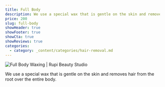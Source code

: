```yaml
---
title: Full Body
description: We use a special wax that is gentle on the skin and removes hair from the root over the entire body.
price: 200
slug: full-body
showHeader: true
showFooter: true
showCta: true
showReviews: true
categories:
  - category: _content/categories/hair-removal.md
---
```


![Full Body Waxing | Rupi Beauty Studio](/uploads/services/wax-sheet.webp 'Full Body Back Waxing  | Rupi Beauty Studio')

We use a special wax that is gentle on the skin and removes hair from the root over the entire body.
